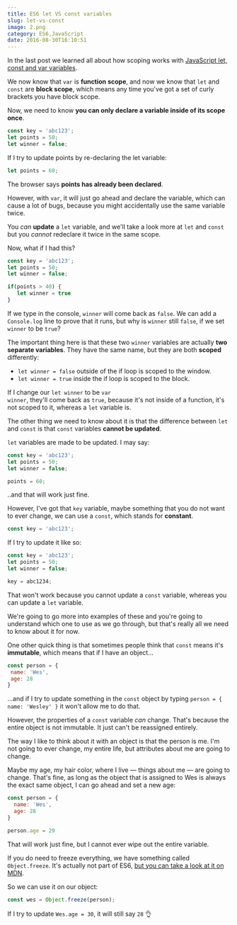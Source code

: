 ```yaml
---
title: ES6 let VS const variables
slug: let-vs-const
image: 2.png
category: ES6,JavaScript
date: 2016-08-30T16:10:51
---
```


In the last post we learned all about how scoping works with <a href="http://wesbos.com/javascript-scoping/">JavaScript let, const and var variables</a>.

We now know that <code>var</code> is <strong>function scope</strong>, and now we know that <code>let</code> and <code>const</code> are <strong>block scope</strong>, which means any time you've got a set of curly brackets you have block scope.

Now, we need to know <strong>you can only declare a variable inside of its scope once</strong>.


```js
const key = 'abc123';
let points = 50;
let winner = false;

```

If I try to update points by re-declaring the let variable:


```js
let points = 60;

```

The browser says <strong>points has already been declared</strong>.

However, with <code>var</code>, it will just go ahead and declare the variable, which can cause a lot of bugs, because you might accidentally use the same variable twice.

You <em>can</em> <strong>update</strong> a <code>let</code> variable, and we'll take a look more at <code>let</code> and <code>const</code> but you <em>cannot</em> redeclare it twice in the same scope.

Now, what if I had this?


```js
const key = 'abc123';
let points = 50;
let winner = false;

if(points > 40) {
   let winner = true
}

```

If we type in the console, <code>winner</code> will come back as <code>false</code>. We can add a <code>Console.log</code> line to prove that it runs, but why is <code>winner</code> still <code>false</code>, if we set <code>winner</code> to be <code>true</code>?

The important thing here is that these two <code>winner</code> variables are actually <strong>two separate variables</strong>. They have the same name, but they are both <strong>scoped</strong> differently:

<ul>
<li><code>let winner = false</code> outside of the if loop is scoped to the window.</li>
<li><code>let winner = true</code> inside the if loop is scoped to the block.</li>
</ul>

If I change our <code>let winner</code> to be <code>var winner</code>, they'll come back as <code>true</code>, because it's not inside of a function, it's not scoped to it, whereas a <code>let</code> variable is.

The other thing we need to know about it is that the difference between <code>let</code> and <code>const</code> is that <code>const</code> variables <strong>cannot be updated</strong>.

<code>let</code> variables are made to be updated. I may say:


```js
const key = 'abc123';
let points = 50;
let winner = false;

points = 60;

```

..and that will work just fine.

However, I've got that <code>key</code> variable, maybe something that you do not want to ever change, we can use a <code>const</code>, which stands for <strong>constant</strong>.


```js
const key = 'abc123';

```

If I try to update it like so:


```js
const key = 'abc123';
let points = 50;
let winner = false;

key = abc1234;

```

That won't work because you cannot update a <code>const</code> variable, whereas you can update a <code>let</code> variable.

We're going to go more into examples of these and you're going to understand which one to use as we go through, but that's really all we need to know about it for now.

One other quick thing is that sometimes people think that <code>const</code> means it's <strong>immutable</strong>, which means that if I have an object...


```js
const person = {
 name: 'Wes',
 age: 28
}

```

...and if I try to update something in the <code>const</code> object by typing <code>person = { name: 'Wesley' }</code> it won't allow me to do that.

However, the properties of a <code>const</code> variable <em>can</em> change. That's because the entire object is not immutable. It just can't be reassigned entirely.

The way I like to think about it with an object is that the person is me. I'm not going to ever change, my entire life, but attributes about me are going to change.

Maybe my age, my hair color, where I live — things about me — are going to change. That's fine, as long as the object that is assigned to Wes is always the exact same object, I can go ahead and set a new age:


```js
const person = {
  name: 'Wes',
  age: 28
}

person.age = 29

```

That will work just fine, but I cannot ever wipe out the entire variable.

If you do need to freeze everything, we have something called <code>Object.freeze</code>. It's actually not part of ES6, <a href="https://developer.mozilla.org/en/docs/Web/JavaScript/Reference/Global_Objects/Object/freeze">but you can take a look at it on MDN</a>.

So we can use it on our object:


```js
const wes = Object.freeze(person);

```

If I try to update <code>Wes.age = 30</code>, it will still say <code>28</code> 👌